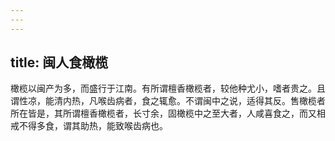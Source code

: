```yaml
---
---
---
```

title: 闽人食橄榄
---



橄榄以闽产为多，而盛行于江南。有所谓檀香橄榄者，较他种尤小，嗜者贵之。且谓性凉，能清内热，凡喉齿病者，食之辄愈。不谓闽中之说，适得其反。售橄榄者所在皆是，其所谓檀香橄榄者，长寸余，固橄榄中之至大者，人咸喜食之，而又相戒不得多食，谓其助热，能致喉齿病也。